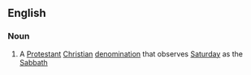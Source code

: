 ==English==

===Noun===
{{wikipedia}}
{{en-noun|sg=[[seventh|Seventh]]-[[day]] [[adventist|Adventist]] [[church|Church]]|-}}

# A [[Protestant]] [[Christian]] [[denomination]] that observes [[Saturday]] as the [[Sabbath]]